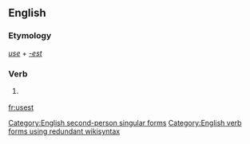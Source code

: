==English==

===Etymology===
''[[use]]'' + ''[[-est]]''

===Verb===
{{en-verb form}}

# {{context|archaic|lang=en}} {{form of|Second-person singular simple present form|use|lang=en}}

[[Category:English second-person singular forms]]
[[Category:English verb forms using redundant wikisyntax]]

[[fr:usest]]
